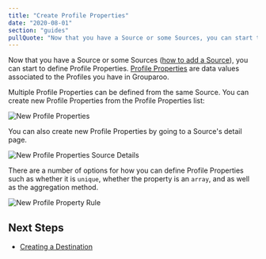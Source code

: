 ```yaml
---
title: "Create Profile Properties"
date: "2020-08-01"
section: "guides"
pullQuote: "Now that you have a Source or some Sources, you can start to define Profile Properties. Profile Properties are data values associated to the Profiles you have in Grouparoo."
---
```


Now that you have a Source or some Sources ([how to add a Source](/docs/guides/create-sources)), you can start to define Profile Properties. [Profile Properties](/docs/guides/product-concepts) are data values associated to the Profiles you have in Grouparoo.

Multiple Profile Properties can be defined from the same Source. You can create new Profile Properties from the Profile Properties list:

<Image
  centered
  source="New Profile Properties"
  alt="New Profile Properties"
  src="docs/guides/new-profile-properties.png"
  width={820}
  height={414}
/>

You can also create new Profile Properties by going to a Source's detail page.

<Image
  centered
  source="New Profile Properties Source Details"
  alt="New Profile Properties Source Details"
  src="docs/guides/new-profile-properties-source-detail.png"
  width={820}
  height={414}
/>

There are a number of options for how you can define Profile Properties such as whether it is `unique`, whether the property is an `array`, and as well as the aggregation method.

<Image
  centered
  source="New Profile Property Rule"
  alt="New Profile Property Rule"
  src="docs/guides/add-profile-property.png"
  width={820}
  height={414}
/>

## Next Steps

- [Creating a Destination](/docs/guides/create-destinations)

